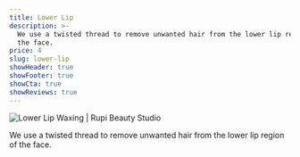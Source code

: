 ```yaml
---
title: Lower Lip
description: >-
  We use a twisted thread to remove unwanted hair from the lower lip region of
  the face.
price: 4
slug: lower-lip
showHeader: true
showFooter: true
showCta: true
showReviews: true
---
```


![Lower Lip Waxing | Rupi Beauty Studio](/uploads/services/wax-sheet.webp 'Lower Lip Waxing  | Rupi Beauty Studio')

We use a twisted thread to remove unwanted hair from the lower lip region of the face.
